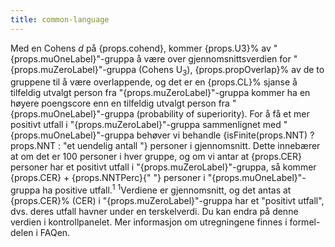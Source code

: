 ```yaml
---
title: common-language
---
```


<Typography variant="body1" gutterBottom>
Med en Cohens <em>d</em> på {props.cohend}, kommer {props.U3}% av "{props.muOneLabel}"-gruppa å være over gjennomsnittsverdien for "{props.muZeroLabel}"-gruppa (Cohens U<sub>3</sub>), {props.propOverlap}% av de to gruppene til å være overlappende, og det er en {props.CL}% sjanse å tilfeldig utvalgt person fra "{props.muZeroLabel}"-gruppa kommer ha en høyere poengscore enn en tilfeldig utvalgt person fra "{props.muOneLabel}"-gruppa (probability of superiority). For å få et mer positivt utfall i "{props.muZeroLabel}"-gruppa sammenlignet med "{props.muOneLabel}"-gruppa behøver vi behandle {isFinite(props.NNT) ? props.NNT : "et uendelig antall "} personer i gjennomsnitt. Dette innebærer at om det er 100 personer i hver gruppe, og om vi antar at {props.CER} personer har et positivt utfall i "{props.muZeroLabel}"-gruppa, så kommer {props.CER} + {props.NNTPerc}{" "} personer i "{props.muOneLabel}"-gruppa ha positive utfall.<sup>1</sup>
</Typography>
<Typography variant="body2" gutterBottom>
<sup>1</sup>Verdiene er gjennomsnitt, og det antas at {props.CER}% (CER)
i "{props.muZeroLabel}"-gruppa har et "positivt utfall", dvs. deres utfall havner under en terskelverdi. Du kan endra på denne verdien i kontrollpanelet. Mer informasjon om utregningene finnes i formel-delen i FAQen.
</Typography>